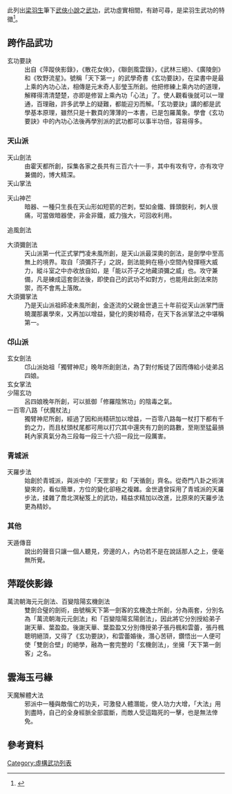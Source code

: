 此列出[[梁羽生|梁羽生]]筆下[[梁羽生小說列表|武俠小說]]之[[武功|武功]]，武功虛實相間，有跡可尋，是梁羽生武功的特徵<ref name="费勇钟晓毅1996">{{cite book|author1=费勇|author2=钟晓毅|title=梁羽生传奇|url=http://books.google.com/books?id=rYl6AAAAIAAJ|year=1996|publisher=广东人民出版社}}</ref>。

== 跨作品武功 ==
; 玄功要訣
: 出自《萍蹤俠影錄》，《散花女俠》，《聯劍風雲錄》，《武林三絕》、《廣陵劍》和《牧野流星》。號稱「天下第一」的武學奇書《玄功要訣》，在梁書中是最上乘的內功心法，相傳是元末奇人彭瑩玉所創。他把修練上乘內功的道理，解釋得清清楚楚，亦即是修習上乘內功「心法」了。使人觀看後就可以一理通，百理融，許多武學上的疑難，都能迎刃而解。「玄功要訣」講的都是武學基本原理，雖然只是十數頁的薄薄的一本書，已是包羅萬象。學會《玄功要訣》中的內功心法後再學別派的武功都可以事半功倍，容易得多。

=== 天山派 ===
; 天山劍法
: 由霍天都所創，採集各家之長共有三百六十一手，其中有攻有守，亦有攻守兼備的，博大精深。
; 天山掌法

; 天山神芒
: 暗器、一種只生長在天山形如短箭的芒刺，堅如金鐵、鋒頭鋭利，刺人很痛，可當做暗器使，非金非鐵，威力強大，可回收利用。

; 追風劍法

; 大須彌劍法
: 天山派第一代正式掌門凌未風所創，是天山派最深奧的劍法，是劍學中至高無上的境界。取自「須彌芥子」之説，劍法能夠在極小空間內發揮極大威力，縱斗室之中亦收放自如，是「能以芥子之地藏須彌之威」也。攻守兼備，凡是練成這套劍法後，即使自己的武功不如對方，也能用此劍法來防禦，而不會馬上落敗。
; 大須彌掌法
: 乃是天山派祖師凌未風所創，金逐流的父親金世遺三十年前從天山派掌門唐曉瀾那裏學來，又再加以增益，變化的奧妙精奇，在天下各派掌法之中堪稱第一。

=== 邙山派 ===
; 玄女劍法
: 邙山派始祖「獨臂神尼」晚年所創劍法，為了對付叛徒了因而傳給小徒弟呂四娘。
; 玄女掌法
: 
; 少陽玄功
: 呂四娘晚年所創，可以抵御「修羅陰煞功」的陰毒之氣。
; 一百零八路「伏魔杖法」
: 獨臂神尼所創，經過了因和尚精研加以增益，一百零八路每一杖打下都有千鈞之力，而且杖頭杖尾都可用以打穴其中還夾有刀劍的路數，至剛至猛最損耗內家真氣分為三段每一段三十六招一段比一段厲害。

=== 青城派 ===
; 天羅步法
: 始創於青城派，與派中的「天罡掌」和「天循劍」齊名。從奇門八卦之術演變來的，看似簡單，方位的變化卻極之複雜。金世遺曾採用了青城派的天羅步法，揉雜了喬北溟秘笈上的武功，精益求精加以改進，比原來的天羅步法更為精妙。

=== 其他 ===
; 天遁傳音
: 說出的聲音只讓一個人聽見，旁邊的人，內功若不是在說話那人之上，便毫無所覺。

== 萍蹤俠影錄 ==
; 萬流朝海元元劍法、百變陰陽玄機劍法
: 雙劍合璧的劍術，由號稱天下第一劍客的玄機逸士所創，分為兩套，分別名為「萬流朝海元元劍法」和「百變陰陽玄陽劍法」，因此將它分別授給弟子謝天華、葉盈盈。後謝天華、葉盈盈又分別傳授弟子張丹楓和雲蕾，張丹楓聰明絕頂，又得了《玄功要訣》，和雲蕾婚後，潛心苦研，鑽悟出一人便可使「雙劍合壁」的絕學，融為一套完整的「玄機劍法」，坐擁「天下第一劍客」之名。

== 雲海玉弓緣 ==
; 天魔解體大法
: 邪派中一種與敵偕亡的功夫，可激發人體潛能，使人功力大增，「大法」用到盡時，自己的全身經脈全部震斷，而敵人受這臨死的一擊，也是無法倖免。

== 參考資料 ==
{{reflist}}

{{梁羽生作品}}
[[Category:虛構武功列表|Category:虛構武功列表]]